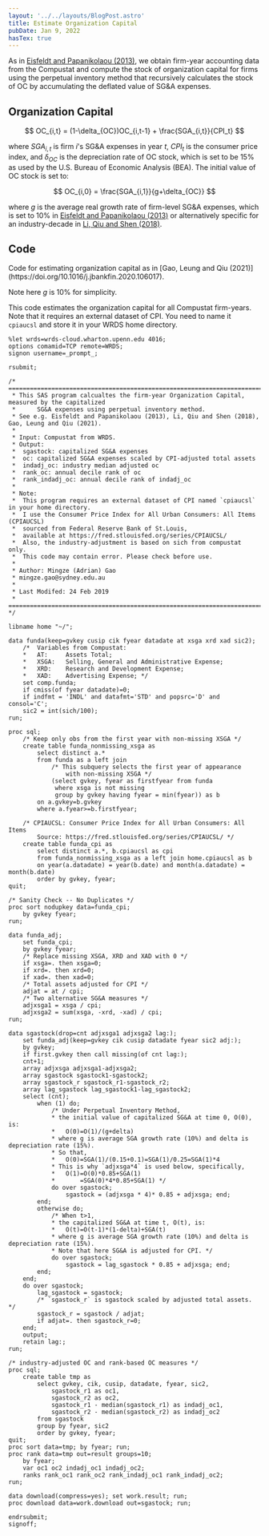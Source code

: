 ```yaml
---
layout: '../../layouts/BlogPost.astro'
title: Estimate Organization Capital
pubDate: Jan 9, 2022
hasTex: true
---
```



As in [Eisfeldt and Papanikolaou (2013)](https://doi.org/10.1111/jofi.12034), we obtain firm-year accounting data from the Compustat and compute the stock of organization capital for firms using the perpetual inventory method that recursively calculates the stock of OC by accumulating the deflated value of SG&A expenses.

## Organization Capital

$$
OC_{i,t} = (1-\delta_{OC})OC_{i,t-1} + \frac{SGA_{i,t}}{CPI_t}
$$

where $SGA_{i,t}$ is firm $i$'s SG&A expenses in year $t$, $CPI_t$ is the consumer price index, and $\delta_{OC}$ is the depreciation rate of OC stock, which is set to be 15% as used by the U.S. Bureau of Economic Analysis (BEA). The initial value of OC stock is set to:

$$
OC_{i,0} = \frac{SGA_{i,1}}{g+\delta_{OC}}
$$

where $g$ is the average real growth rate of firm-level SG&A expenses, which is set to 10% in [Eisfeldt and Papanikolaou (2013)](https://doi.org/10.1111/jofi.12034) or alternatively specific for an industry-decade in [Li, Qiu and Shen (2018)](https://doi.org/10.1017/S0022109018000145).

## Code

<Aside type="note">
Code for estimating organization capital as in [Gao, Leung and Qiu (2021)](https://doi.org/10.1016/j.jbankfin.2020.106017).

Note here $g$ is 10% for simplicity.

</Aside>

This code estimates the organization capital for all Compustat firm-years. Note that it requires an external dataset of CPI. You need to name it `cpiaucsl` and store it in your WRDS home directory.

```sas
%let wrds=wrds-cloud.wharton.upenn.edu 4016;
options comamid=TCP remote=WRDS;
signon username=_prompt_;

rsubmit;

/* ==============================================================================================
 * This SAS program calcualtes the firm-year Organization Capital, measured by the capitalized
 * 		SG&A expenses using perpetual inventory method.
 * See e.g. Eisfeldt and Papanikolaou (2013), Li, Qiu and Shen (2018), Gao, Leung and Qiu (2021).
 *
 * Input: Compustat from WRDS.
 * Output:
 *  sgastock: capitalized SG&A expenses
 *  oc: capitalized SG&A expenses scaled by CPI-adjusted total assets
 *  indadj_oc: industry median adjusted oc
 *  rank_oc: annual decile rank of oc
 *  rank_indadj_oc: annual decile rank of indadj_oc
 *
 * Note:
 *  This program requires an external dataset of CPI named `cpiaucsl` in your home directory.
 *	I use the Consumer Price Index for All Urban Consumers: All Items (CPIAUCSL)
 *	sourced from Federal Reserve Bank of St.Louis,
 *	available at https://fred.stlouisfed.org/series/CPIAUCSL/
 *	Also, the industry-adjustment is based on sich from compustat only.
 *  This code may contain error. Please check before use.
 *
 * Author: Mingze (Adrian) Gao
 * mingze.gao@sydney.edu.au
 *
 * Last Modifed: 24 Feb 2019
 * ============================================================================================== */

libname home "~/";

data funda(keep=gvkey cusip cik fyear datadate at xsga xrd xad sic2);
	/*  Variables from Compustat:
	*	AT: 	Assets Total;
	*	XSGA:	Selling, General and Administrative Expense;
	*	XRD:	Research and Development Expense;
	*	XAD:	Advertising Expense; */
	set comp.funda;
    if cmiss(of fyear datadate)=0;
	if indfmt = 'INDL' and datafmt='STD' and popsrc='D' and consol='C';
	sic2 = int(sich/100);
run;

proc sql;
	/* Keep only obs from the first year with non-missing XSGA */
	create table funda_nonmissing_xsga as
		select distinct a.*
		from funda as a left join
			/* This subquery selects the first year of appearance
				with non-missing XSGA */
			(select gvkey, fyear as firstfyear from funda
			 where xsga is not missing
			 group by gvkey having fyear = min(fyear)) as b
		on a.gvkey=b.gvkey
		where a.fyear>=b.firstfyear;

	/* CPIAUCSL: Consumer Price Index for All Urban Consumers: All Items
		Source: https://fred.stlouisfed.org/series/CPIAUCSL/ */
	create table funda_cpi as
		select distinct a.*, b.cpiaucsl as cpi
		from funda_nonmissing_xsga as a left join home.cpiaucsl as b
		on year(a.datadate) = year(b.date) and month(a.datadate) = month(b.date)
		order by gvkey, fyear;
quit;

/* Sanity Check -- No Duplicates */
proc sort nodupkey data=funda_cpi;
	by gvkey fyear;
run;

data funda_adj;
	set funda_cpi;
	by gvkey fyear;
	/* Replace missing XSGA, XRD and XAD with 0 */
	if xsga=. then xsga=0;
	if xrd=. then xrd=0;
	if xad=. then xad=0;
	/* Total assets adjusted for CPI */
	adjat = at / cpi;
	/* Two alternative SG&A measures */
	adjxsga1 = xsga / cpi;
	adjxsga2 = sum(xsga, -xrd, -xad) / cpi;
run;

data sgastock(drop=cnt adjxsga1 adjxsga2 lag:);
	set funda_adj(keep=gvkey cik cusip datadate fyear sic2 adj:);
	by gvkey;
	if first.gvkey then call missing(of cnt lag:);
	cnt+1;
	array adjxsga adjxsga1-adjxsga2;
	array sgastock sgastock1-sgastock2;
	array sgastock_r sgastock_r1-sgastock_r2;
	array lag_sgastock lag_sgastock1-lag_sgastock2;
	select (cnt);
		when (1) do;
			/* Under Perpetual Inventory Method,
			* the initial value of capitalized SG&A at time 0, O(0), is:
			*	O(0)=O(1)/(g+delta)
			* where g is average SGA growth rate (10%) and delta is depreciation rate (15%).
			* So that,
			*	O(0)=SGA(1)/(0.15+0.1)=SGA(1)/0.25=SGA(1)*4
			* This is why `adjxsga*4` is used below, specifically,
			* 	O(1)=O(0)*0.85+SGA(1)
			*		=SGA(0)*4*0.85+SGA(1) */
			do over sgastock;
				sgastock = (adjxsga * 4)* 0.85 + adjxsga; end;
		end;
		otherwise do;
			/* When t>1,
			* the capitalized SG&A at time t, O(t), is:
			*	O(t)=O(t-1)*(1-delta)+SGA(t)
			* where g is average SGA growth rate (10%) and delta is depreciation rate (15%).
			* Note that here SG&A is adjusted for CPI. */
			do over sgastock;
				sgastock = lag_sgastock * 0.85 + adjxsga; end;
		end;
	end;
	do over sgastock;
		lag_sgastock = sgastock;
		/* `sgastock_r` is sgastock scaled by adjusted total assets. */
		sgastock_r = sgastock / adjat;
		if adjat=. then sgastock_r=0;
	end;
	output;
	retain lag:;
run;

/* industry-adjusted OC and rank-based OC measures */
proc sql;
	create table tmp as
		select gvkey, cik, cusip, datadate, fyear, sic2,
			sgastock_r1 as oc1,
			sgastock_r2 as oc2,
			sgastock_r1 - median(sgastock_r1) as indadj_oc1,
			sgastock_r2 - median(sgastock_r2) as indadj_oc2
		from sgastock
		group by fyear, sic2
		order by gvkey, fyear;
quit;
proc sort data=tmp; by fyear; run;
proc rank data=tmp out=result groups=10;
	by fyear;
	var oc1 oc2 indadj_oc1 indadj_oc2;
	ranks rank_oc1 rank_oc2 rank_indadj_oc1 rank_indadj_oc2;
run;

data download(compress=yes); set work.result; run;
proc download data=work.download out=sgastock; run;

endrsubmit;
signoff;
```
